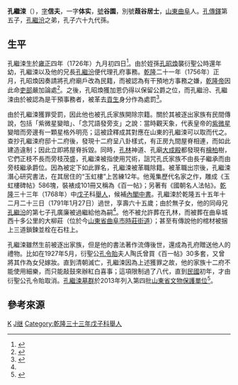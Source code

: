 '''孔繼涑'''（{{Bd|1726年|9月29日|1791年|1月27日}}），[[表字|字]]'''信夫'''，一字'''体实'''，[[號|號]]'''谷園'''，別號'''葭谷居士'''，[[山東|山東]][[曲阜|曲阜]]人。[[孔傳鐸|孔傳鐸]]第五子，[[孔繼汾|孔繼汾]]之弟，孔子六十九代孫。

==生平==
孔繼涑生於[[雍正|雍正]]四年（1726年）九月初四日<ref name=jp>{{cite web |title=孔氏大宗支譜 |url=https://www.familysearch.org/search/catalog/1089730 |website=[[FamilySearch|FamilySearch]] |access-date=2020-11-18 |archive-date=2021-01-10 |archive-url=https://web.archive.org/web/20210110113003/https://www.familysearch.org/search/catalog/1089730 |dead-url=no }}</ref>。由於姪孫[[孔昭煥|孔昭煥]]襲衍聖公時還年幼，孔繼涑以及他的兄長[[孔繼汾|孔繼汾]]便代理孔府事務。[[乾隆|乾隆]]二十一年（1756年）正月，孔昭煥因奏請將孔府廟戶改為民籍，而被認為有干預地方事務之嫌，[[乾隆帝|乾隆帝]]因此命[[吏部|吏部]]嚴加論處<ref>{{cite web |title=高宗純皇帝實錄 卷之五百五 乾隆二十一年 正月 二十三日 |url=http://sillok.history.go.kr/mc/id/qsilok_007_0505_0010_0010_0070_0010 |website=明清實錄}}</ref>。之後，孔昭煥獲加恩仍得以保留公爵之位，而孔繼汾、孔繼涑由於被認為是干預事務者，被革去[[貢生|貢生]]身分作為處罰<ref>{{cite web |title=高宗純皇帝實錄 卷之五百六 乾隆二十一年 二月 十一日 |url=http://sillok.history.go.kr/mc/id/qsilok_007_0506_0010_0010_0110_0050 }}</ref>。

由於孔繼涑獲罪受罰，因此他也被孔氏家族開除宗籍。關於其被逐出家族有民間傳說，包括「紫微星變暗」、「念咒語發旁支」之說：當時觀天象，代表皇帝的[[勾陳一|紫微星]]變暗而旁邊有一顆星格外明亮；這被詮釋成其對應在山東的孔繼涑可以取而代之。查抄孔繼涑府邸十二府後，發現十二府呈八卦樣式，有正房九間屋脊相連，而如此建造違制；因此立即將屋脊拆毀。同時，[[孔林|孔林]]神道、孔廟[[大成殿|大成殿]]都發現有[[檜柏|檜柏]]樹，它們正枝不長而旁枝茂盛，孔繼涑被指使用咒術，詛咒孔氏家族不由長子繼承而由旁枝繼承爵位。因為被定下如此罪名，孔繼涑被革職除籍。被革職出宗後，孔繼涑潛心研究書法，在其居住的“玉虹樓”上苦練12年。他蒐集歷代名家之作，雕成《玉虹樓碑帖》586塊，裝裱成101冊又稱為《百一帖》；另著有《國朝名人法帖》。{{r|dm1999-09|page1=190-191}}[[乾隆|乾隆]]三十三年（1768年）中[[戊子|戊子]]科[[舉人|舉人]]，候補[[內閣中書|內閣中書]]。孔繼涑於乾隆五十五年十二月二十三日（1791年1月27日）過世，享壽六十五歲；由於無子女，他的同母兄[[孔繼汾|孔繼汾]]的第七子孔廣廉被過繼給他為嗣<ref name=jp />。他不被允許葬在孔林，而被葬在曲阜城西十多公里的大柳莊（位於今[[山東省|山東省]][[曲阜市|曲阜市]][[時莊街道|時莊街道]]）；甚至有傳說他的棺材被捆上三道鎖鍊並栓在石柱上。{{r|dm1999-09|page1=189}}

孔繼涑雖然生前被逐出家族，但是他的書法著作流傳後世，還成為孔府贈送他人的禮物。比如在1927年5月，衍聖公[[孔令貽|孔令貽]]夫人陶氏曾買《百一帖》30多套，又曾將其作為女兒嫁妝。直到清朝滅亡，孔繼涑因為上述獲罪之故，他的家族十二府不能使用細樂，而只能敲鼓來辦紅白喜事；這項限制過了八代，直到[[中華民國|民國]]初年，才由衍聖公孔令貽取消。{{r|dm1999-09|page1=191}}[[孔繼涑墓群|孔繼涑墓群]]於2013年列入第四批[[山東省文物保護單位|山東省文物保護單位]]<ref>{{Cite web|url=http://sd.dzwww.com/sdnews/201311/t20131115_9187836.htm|title=山东省第四批省级文物保护单位名单(共计606处)|accessdate=2018-12-06|author=山东省人民政府|date=2013-11-15|work=sd.dzwww.com|publisher=大众日报|archiveurl=https://web.archive.org/web/20181206015221/http://sd.dzwww.com/sdnews/201311/t20131115_9187836.htm|archivedate=2018-12-06|dead-url=no}}</ref>。

==參考來源==
{{Reflist|2
|refs=
<ref name="dm1999-09">{{cite book |author1=高建軍 |editor=孔德懋 |title=《孔子家族全書》家規禮儀 |date=1999-09 |location=[[遼海出版社|遼海出版社]] |isbn=7806491376}}</ref>
}}

[[Category:清朝書法家|K]]
[[Category:孔子六十九代孫|J继]]
[[Category:乾隆三十三年戊子科舉人|Category:乾隆三十三年戊子科舉人]]